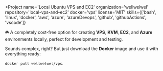 
<Project
  name='Local Ubuntu VPS and EC2'
  organization='wellwelwel'
  repository='local-vps-and-ec2'
  docker='vps'
  license='MIT'
  skills={['bash', 'linux', 'docker', 'aws', 'azure', 'azureDevops', 'github', 'githubActions', 'vscode']}
>

☘️ A completely cost-free option for creating **VPS**, **KVM**, **EC2**, and **Azure** environments locally, perfect for development and testing.

Sounds complex, right? But just download the **Docker** image and use it with everything ready:

`docker pull wellwelwel/vps`.

</Project>

